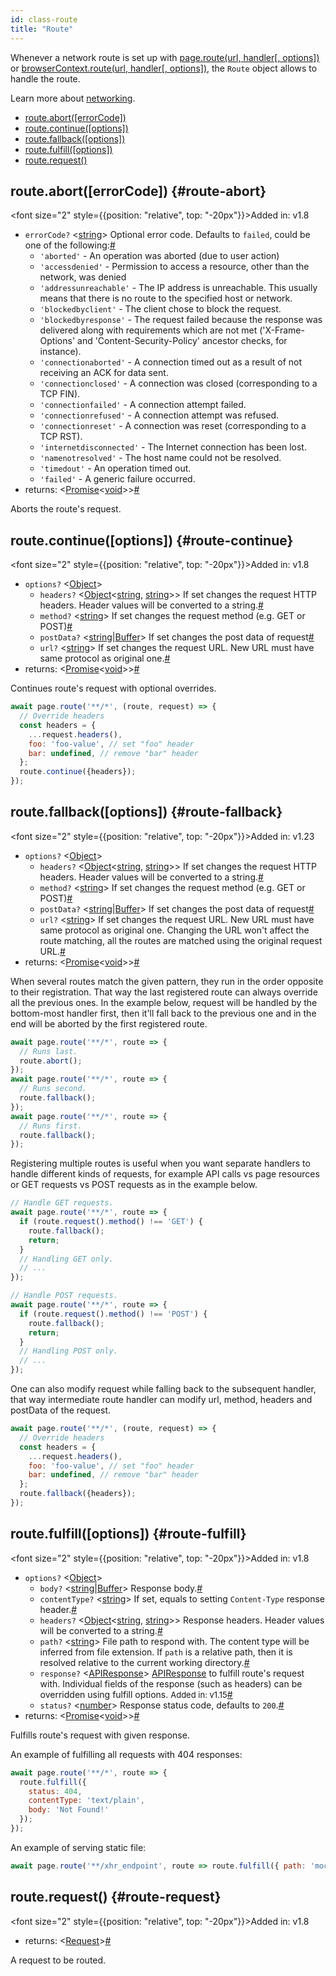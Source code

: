```yaml
---
id: class-route
title: "Route"
---
```


Whenever a network route is set up with [page.route(url, handler[, options])](/api/class-page.mdx#page-route) or [browserContext.route(url, handler[, options])](/api/class-browsercontext.mdx#browser-context-route), the `Route` object allows to handle the route.

Learn more about [networking](../network.mdx).


- [route.abort([errorCode])](/api/class-route.mdx#route-abort)
- [route.continue([options])](/api/class-route.mdx#route-continue)
- [route.fallback([options])](/api/class-route.mdx#route-fallback)
- [route.fulfill([options])](/api/class-route.mdx#route-fulfill)
- [route.request()](/api/class-route.mdx#route-request)

## route.abort([errorCode]) {#route-abort}

<font size="2" style={{position: "relative", top: "-20px"}}>Added in: v1.8</font>

- `errorCode?`<a aria-hidden="true" tabindex="-1" class="list-anchor-link" id="route-abort-option-error-code"/> &#60;[string]&#62; Optional error code. Defaults to `failed`, could be one of the following:<a href="#route-abort-option-error-code" class="list-anchor">#</a>
  * `'aborted'` - An operation was aborted (due to user action)
  * `'accessdenied'` - Permission to access a resource, other than the network, was denied
  * `'addressunreachable'` - The IP address is unreachable. This usually means that there is no route to the specified host or network.
  * `'blockedbyclient'` - The client chose to block the request.
  * `'blockedbyresponse'` - The request failed because the response was delivered along with requirements which are not met ('X-Frame-Options' and 'Content-Security-Policy' ancestor checks, for instance).
  * `'connectionaborted'` - A connection timed out as a result of not receiving an ACK for data sent.
  * `'connectionclosed'` - A connection was closed (corresponding to a TCP FIN).
  * `'connectionfailed'` - A connection attempt failed.
  * `'connectionrefused'` - A connection attempt was refused.
  * `'connectionreset'` - A connection was reset (corresponding to a TCP RST).
  * `'internetdisconnected'` - The Internet connection has been lost.
  * `'namenotresolved'` - The host name could not be resolved.
  * `'timedout'` - An operation timed out.
  * `'failed'` - A generic failure occurred.
- returns:<a aria-hidden="true" tabindex="-1" class="list-anchor-link" id="route-abort-return"/> &#60;[Promise]<[void]>&#62;<a href="#route-abort-return" class="list-anchor">#</a>

Aborts the route's request.

## route.continue([options]) {#route-continue}

<font size="2" style={{position: "relative", top: "-20px"}}>Added in: v1.8</font>

- `options?` &#60;[Object]&#62;
  - `headers?`<a aria-hidden="true" tabindex="-1" class="list-anchor-link" id="route-continue-option-headers"/> &#60;[Object]<[string], [string]>&#62; If set changes the request HTTP headers. Header values will be converted to a string.<a href="#route-continue-option-headers" class="list-anchor">#</a>
  - `method?`<a aria-hidden="true" tabindex="-1" class="list-anchor-link" id="route-continue-option-method"/> &#60;[string]&#62; If set changes the request method (e.g. GET or POST)<a href="#route-continue-option-method" class="list-anchor">#</a>
  - `postData?`<a aria-hidden="true" tabindex="-1" class="list-anchor-link" id="route-continue-option-post-data"/> &#60;[string]|[Buffer]&#62; If set changes the post data of request<a href="#route-continue-option-post-data" class="list-anchor">#</a>
  - `url?`<a aria-hidden="true" tabindex="-1" class="list-anchor-link" id="route-continue-option-url"/> &#60;[string]&#62; If set changes the request URL. New URL must have same protocol as original one.<a href="#route-continue-option-url" class="list-anchor">#</a>
- returns:<a aria-hidden="true" tabindex="-1" class="list-anchor-link" id="route-continue-return"/> &#60;[Promise]<[void]>&#62;<a href="#route-continue-return" class="list-anchor">#</a>

Continues route's request with optional overrides.

```js
await page.route('**/*', (route, request) => {
  // Override headers
  const headers = {
    ...request.headers(),
    foo: 'foo-value', // set "foo" header
    bar: undefined, // remove "bar" header
  };
  route.continue({headers});
});
```

## route.fallback([options]) {#route-fallback}

<font size="2" style={{position: "relative", top: "-20px"}}>Added in: v1.23</font>

- `options?` &#60;[Object]&#62;
  - `headers?`<a aria-hidden="true" tabindex="-1" class="list-anchor-link" id="route-fallback-option-headers"/> &#60;[Object]<[string], [string]>&#62; If set changes the request HTTP headers. Header values will be converted to a string.<a href="#route-fallback-option-headers" class="list-anchor">#</a>
  - `method?`<a aria-hidden="true" tabindex="-1" class="list-anchor-link" id="route-fallback-option-method"/> &#60;[string]&#62; If set changes the request method (e.g. GET or POST)<a href="#route-fallback-option-method" class="list-anchor">#</a>
  - `postData?`<a aria-hidden="true" tabindex="-1" class="list-anchor-link" id="route-fallback-option-post-data"/> &#60;[string]|[Buffer]&#62; If set changes the post data of request<a href="#route-fallback-option-post-data" class="list-anchor">#</a>
  - `url?`<a aria-hidden="true" tabindex="-1" class="list-anchor-link" id="route-fallback-option-url"/> &#60;[string]&#62; If set changes the request URL. New URL must have same protocol as original one. Changing the URL won't affect the route matching, all the routes are matched using the original request URL.<a href="#route-fallback-option-url" class="list-anchor">#</a>
- returns:<a aria-hidden="true" tabindex="-1" class="list-anchor-link" id="route-fallback-return"/> &#60;[Promise]<[void]>&#62;<a href="#route-fallback-return" class="list-anchor">#</a>

When several routes match the given pattern, they run in the order opposite to their registration. That way the last registered route can always override all the previous ones. In the example below, request will be handled by the bottom-most handler first, then it'll fall back to the previous one and in the end will be aborted by the first registered route.

```js
await page.route('**/*', route => {
  // Runs last.
  route.abort();
});
await page.route('**/*', route => {
  // Runs second.
  route.fallback();
});
await page.route('**/*', route => {
  // Runs first.
  route.fallback();
});
```

Registering multiple routes is useful when you want separate handlers to handle different kinds of requests, for example API calls vs page resources or GET requests vs POST requests as in the example below.

```js
// Handle GET requests.
await page.route('**/*', route => {
  if (route.request().method() !== 'GET') {
    route.fallback();
    return;
  }
  // Handling GET only.
  // ...
});

// Handle POST requests.
await page.route('**/*', route => {
  if (route.request().method() !== 'POST') {
    route.fallback();
    return;
  }
  // Handling POST only.
  // ...
});
```

One can also modify request while falling back to the subsequent handler, that way intermediate route handler can modify url, method, headers and postData of the request.

```js
await page.route('**/*', (route, request) => {
  // Override headers
  const headers = {
    ...request.headers(),
    foo: 'foo-value', // set "foo" header
    bar: undefined, // remove "bar" header
  };
  route.fallback({headers});
});
```

## route.fulfill([options]) {#route-fulfill}

<font size="2" style={{position: "relative", top: "-20px"}}>Added in: v1.8</font>

- `options?` &#60;[Object]&#62;
  - `body?`<a aria-hidden="true" tabindex="-1" class="list-anchor-link" id="route-fulfill-option-body"/> &#60;[string]|[Buffer]&#62; Response body.<a href="#route-fulfill-option-body" class="list-anchor">#</a>
  - `contentType?`<a aria-hidden="true" tabindex="-1" class="list-anchor-link" id="route-fulfill-option-content-type"/> &#60;[string]&#62; If set, equals to setting `Content-Type` response header.<a href="#route-fulfill-option-content-type" class="list-anchor">#</a>
  - `headers?`<a aria-hidden="true" tabindex="-1" class="list-anchor-link" id="route-fulfill-option-headers"/> &#60;[Object]<[string], [string]>&#62; Response headers. Header values will be converted to a string.<a href="#route-fulfill-option-headers" class="list-anchor">#</a>
  - `path?`<a aria-hidden="true" tabindex="-1" class="list-anchor-link" id="route-fulfill-option-path"/> &#60;[string]&#62; File path to respond with. The content type will be inferred from file extension. If `path` is a relative path, then it is resolved relative to the current working directory.<a href="#route-fulfill-option-path" class="list-anchor">#</a>
  - `response?`<a aria-hidden="true" tabindex="-1" class="list-anchor-link" id="route-fulfill-option-response"/> &#60;[APIResponse]&#62; [APIResponse] to fulfill route's request with. Individual fields of the response (such as headers) can be overridden using fulfill options. <font size="2">Added in: v1.15</font><a href="#route-fulfill-option-response" class="list-anchor">#</a>
  - `status?`<a aria-hidden="true" tabindex="-1" class="list-anchor-link" id="route-fulfill-option-status"/> &#60;[number]&#62; Response status code, defaults to `200`.<a href="#route-fulfill-option-status" class="list-anchor">#</a>
- returns:<a aria-hidden="true" tabindex="-1" class="list-anchor-link" id="route-fulfill-return"/> &#60;[Promise]<[void]>&#62;<a href="#route-fulfill-return" class="list-anchor">#</a>

Fulfills route's request with given response.

An example of fulfilling all requests with 404 responses:

```js
await page.route('**/*', route => {
  route.fulfill({
    status: 404,
    contentType: 'text/plain',
    body: 'Not Found!'
  });
});
```

An example of serving static file:

```js
await page.route('**/xhr_endpoint', route => route.fulfill({ path: 'mock_data.json' }));
```

## route.request() {#route-request}

<font size="2" style={{position: "relative", top: "-20px"}}>Added in: v1.8</font>

- returns:<a aria-hidden="true" tabindex="-1" class="list-anchor-link" id="route-request-return"/> &#60;[Request]&#62;<a href="#route-request-return" class="list-anchor">#</a>

A request to be routed.

[Accessibility]: /api/class-accessibility.mdx "Accessibility"
[Android]: /api/class-android.mdx "Android"
[AndroidDevice]: /api/class-androiddevice.mdx "AndroidDevice"
[AndroidInput]: /api/class-androidinput.mdx "AndroidInput"
[AndroidSocket]: /api/class-androidsocket.mdx "AndroidSocket"
[AndroidWebView]: /api/class-androidwebview.mdx "AndroidWebView"
[APIRequest]: /api/class-apirequest.mdx "APIRequest"
[APIRequestContext]: /api/class-apirequestcontext.mdx "APIRequestContext"
[APIResponse]: /api/class-apiresponse.mdx "APIResponse"
[APIResponseAssertions]: /test-assertions.mdx "APIResponseAssertions"
[Browser]: /api/class-browser.mdx "Browser"
[BrowserContext]: /api/class-browsercontext.mdx "BrowserContext"
[BrowserServer]: /api/class-browserserver.mdx "BrowserServer"
[BrowserType]: /api/class-browsertype.mdx "BrowserType"
[CDPSession]: /api/class-cdpsession.mdx "CDPSession"
[ConsoleMessage]: /api/class-consolemessage.mdx "ConsoleMessage"
[Coverage]: /api/class-coverage.mdx "Coverage"
[Dialog]: /api/class-dialog.mdx "Dialog"
[Download]: /api/class-download.mdx "Download"
[Electron]: /api/class-electron.mdx "Electron"
[ElectronApplication]: /api/class-electronapplication.mdx "ElectronApplication"
[ElementHandle]: /api/class-elementhandle.mdx "ElementHandle"
[FileChooser]: /api/class-filechooser.mdx "FileChooser"
[Frame]: /api/class-frame.mdx "Frame"
[FrameLocator]: /api/class-framelocator.mdx "FrameLocator"
[JSHandle]: /api/class-jshandle.mdx "JSHandle"
[Keyboard]: /api/class-keyboard.mdx "Keyboard"
[Locator]: /api/class-locator.mdx "Locator"
[LocatorAssertions]: /test-assertions.mdx "LocatorAssertions"
[Logger]: /api/class-logger.mdx "Logger"
[Mouse]: /api/class-mouse.mdx "Mouse"
[Page]: /api/class-page.mdx "Page"
[PageAssertions]: /test-assertions.mdx "PageAssertions"
[Playwright]: /api/class-playwright.mdx "Playwright"
[PlaywrightAssertions]: /test-assertions.mdx "PlaywrightAssertions"
[Request]: /api/class-request.mdx "Request"
[Response]: /api/class-response.mdx "Response"
[Route]: /api/class-route.mdx "Route"
[ScreenshotAssertions]: /test-assertions.mdx "ScreenshotAssertions"
[Selectors]: /api/class-selectors.mdx "Selectors"
[TimeoutError]: /api/class-timeouterror.mdx "TimeoutError"
[Touchscreen]: /api/class-touchscreen.mdx "Touchscreen"
[Tracing]: /api/class-tracing.mdx "Tracing"
[Video]: /api/class-video.mdx "Video"
[WebSocket]: /api/class-websocket.mdx "WebSocket"
[Worker]: /api/class-worker.mdx "Worker"
[Fixtures]: /api/class-fixtures.mdx "Fixtures"
[Test]: /api/class-test.mdx "Test"
[TestConfig]: /api/class-testconfig.mdx "TestConfig"
[TestError]: /api/class-testerror.mdx "TestError"
[TestInfo]: /api/class-testinfo.mdx "TestInfo"
[TestOptions]: /api/class-testoptions.mdx "TestOptions"
[TestProject]: /api/class-testproject.mdx "TestProject"
[WorkerInfo]: /api/class-workerinfo.mdx "WorkerInfo"
[Location]: /api/class-location.mdx "Location"
[Reporter]: /api/class-reporter.mdx "Reporter"
[Suite]: /api/class-suite.mdx "Suite"
[TestCase]: /api/class-testcase.mdx "TestCase"
[TestResult]: /api/class-testresult.mdx "TestResult"
[TestStep]: /api/class-teststep.mdx "TestStep"
[Element]: https://developer.mozilla.org/en-US/docs/Web/API/element "Element"
[EvaluationArgument]: /evaluating.mdx#evaluation-argument "EvaluationArgument"
[Promise]: https://developer.mozilla.org/en-US/docs/Web/JavaScript/Reference/Global_Objects/Promise "Promise"
[iterator]: https://developer.mozilla.org/en-US/docs/Web/JavaScript/Reference/Iteration_protocols "Iterator"
[origin]: https://developer.mozilla.org/en-US/docs/Glossary/Origin "Origin"
[selector]: https://developer.mozilla.org/en-US/docs/Web/CSS/CSS_Selectors "selector"
[Serializable]: https://developer.mozilla.org/en-US/docs/Web/JavaScript/Reference/Global_Objects/JSON/stringify#Description "Serializable"
[UIEvent.detail]: https://developer.mozilla.org/en-US/docs/Web/API/UIEvent/detail "UIEvent.detail"
[UnixTime]: https://en.wikipedia.org/wiki/Unix_time "Unix Time"
[xpath]: https://developer.mozilla.org/en-US/docs/Web/XPath "xpath"

[Array]: https://developer.mozilla.org/en-US/docs/Web/JavaScript/Reference/Global_Objects/Array "Array"
[boolean]: https://developer.mozilla.org/en-US/docs/Web/JavaScript/Data_structures#Boolean_type "Boolean"
[Buffer]: https://nodejs.org/api/buffer.html#buffer_class_buffer "Buffer"
[ChildProcess]: https://nodejs.org/api/child_process.html "ChildProcess"
[Error]: https://nodejs.org/api/errors.html#errors_class_error "Error"
[EventEmitter]: https://nodejs.org/api/events.html#events_class_eventemitter "EventEmitter"
[function]: https://developer.mozilla.org/en-US/docs/Web/JavaScript/Reference/Global_Objects/Function "Function"
[Map]: https://developer.mozilla.org/en-US/docs/Web/JavaScript/Reference/Global_Objects/Map "Map"
[null]: https://developer.mozilla.org/en-US/docs/Web/JavaScript/Reference/Global_Objects/null "null"
[number]: https://developer.mozilla.org/en-US/docs/Web/JavaScript/Data_structures#Number_type "Number"
[Object]: https://developer.mozilla.org/en-US/docs/Web/JavaScript/Reference/Global_Objects/Object "Object"
[Promise]: https://developer.mozilla.org/en-US/docs/Web/JavaScript/Reference/Global_Objects/Promise "Promise"
[Readable]: https://nodejs.org/api/stream.html#stream_class_stream_readable "Readable"
[RegExp]: https://developer.mozilla.org/en-US/docs/Web/JavaScript/Reference/Global_Objects/RegExp "RegExp"
[string]: https://developer.mozilla.org/en-US/docs/Web/JavaScript/Data_structures#String_type "string"
[void]: https://developer.mozilla.org/en-US/docs/Web/JavaScript/Reference/Global_Objects/undefined "void"
[URL]: https://nodejs.org/api/url.html "URL"

[all available image tags]: https://mcr.microsoft.com/en-us/product/playwright/about "all available image tags"
[Docker Hub]: https://hub.docker.com/_/microsoft-playwright "Docker Hub"
[Dockerfile.focal]: https://github.com/microsoft/playwright/blob/main/utils/docker/Dockerfile.focal "Dockerfile.focal"
